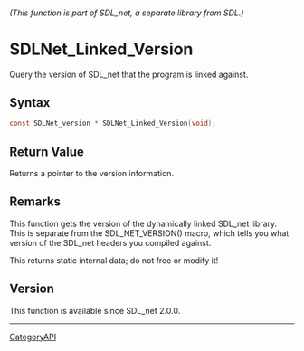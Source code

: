 ====== (This function is part of SDL_net, a separate library from SDL.) ======
= SDLNet_Linked_Version =

Query the version of SDL_net that the program is linked against.

== Syntax ==

<syntaxhighlight lang='c'>
const SDLNet_version * SDLNet_Linked_Version(void);
</syntaxhighlight>

== Return Value ==

Returns a pointer to the version information.

== Remarks ==

This function gets the version of the dynamically linked SDL_net library.
This is separate from the SDL_NET_VERSION() macro, which tells you what
version of the SDL_net headers you compiled against.

This returns static internal data; do not free or modify it!

== Version ==

This function is available since SDL_net 2.0.0.

----
[[CategoryAPI]]


